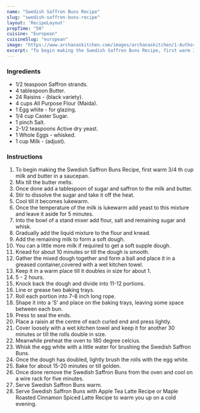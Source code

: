 ---
name: "Swedish Saffron Buns Recipe"
slug: "swedish-saffron-buns-recipe"
layout: 'RecipeLayout'
prepTime: "50"
cuisine: "European"
cuisineSlug: "european"
image: "https://www.archanaskitchen.com/images/archanaskitchen/1-Author/madhulia/Swedish_Saffron_buns.jpg"
excerpt: "To begin making the Swedish Saffron Buns Recipe, first warm 34 th cup milk and butter in a saucepan"
---

### Ingredients

- 1/2 teaspoon Saffron strands.
- 4 tablespoon Butter.
- 24 Raisins - (black variety).
- 4 cups All Purpose Flour (Maida).
- 1 Egg white - for glazing.
- 1/4 cup Caster Sugar.
- 1 pinch Salt.
- 2-1/2 teaspoons Active dry yeast.
- 1 Whole Eggs - whisked.
- 1 cup Milk - (adjust).

### Instructions

1. To begin making the Swedish Saffron Buns Recipe, first warm 3/4 th cup milk and butter in a saucepan.
1. Mix till the butter melts.
1. Once done add a tablespoon of sugar and saffron to the milk and butter.
1. Stir to dissolve the sugar and take it off the heat.
1. Cool till it becomes lukewarm.
1. Once the temperature of the milk is lukewarm add yeast to this mixture and leave it aside for 5 minutes.
1. Into the bowl of a stand mixer add  flour, salt and remaining sugar and whisk.
1. Gradually add the liquid mixture to the flour and knead.
1. Add the remaining milk to form a soft dough.
1. You can a little more milk if required to get a soft supple dough.
1. Knead for about 10 minutes or till the dough is smooth.
1. Gather the mixed dough together and form a ball and place it in a greased container,covered with a wet kitchen towel.
1. Keep it in a warm place till it doubles in size for about 1.
1. 5 - 2 hours.
1. Knock back the dough and divide into 11-12 portions.
1. Line or grease two baking trays.
1. Roll each portion into 7-8 inch long rope.
1. Shape it into a ‘S’ and place on the baking trays, leaving some space between each bun.
1. Press to seal the ends.
1. Place a raisin at the centre of each curled end and press lightly.
1. Cover loosely with a wet kitchen towel and keep it for another 30 minutes or till the rolls double in size.
1. Meanwhile preheat the oven to 180 degree celcius.
1. Whisk the egg white with a little water for brushing the Swedish Saffron Buns.
1. Once the dough has doubled, lightly brush the rolls with the egg white.
1. Bake for about 15-20 minutes or till golden.
1. Once done remove the Swedish Saffron Buns from the oven and cool on a wire rack for five minutes.
1. Serve Swedish Saffron Buns warm.
1. Serve Swedish Saffron Buns with Apple Tea Latte Recipe or Maple Roasted Cinnamon Spiced Latte Recipe to warm you up on a cold evening.
